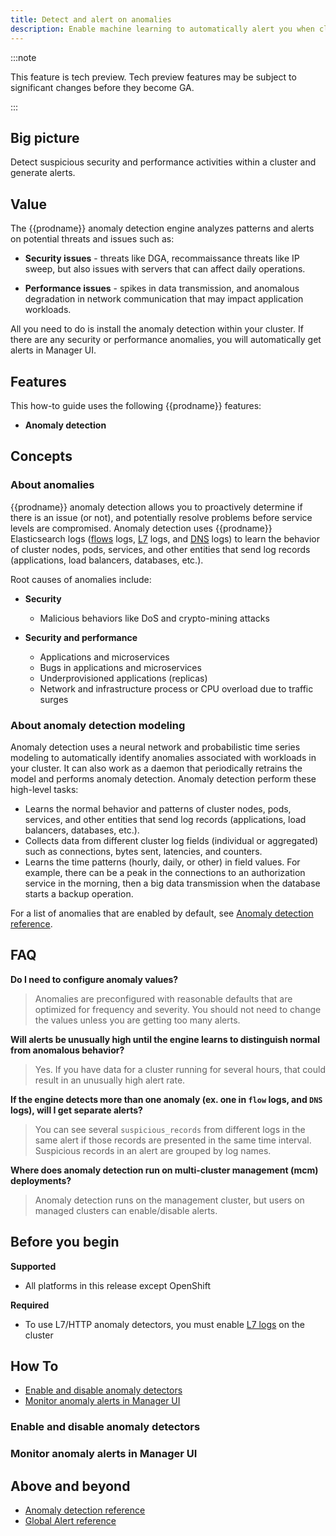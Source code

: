 ```yaml
---
title: Detect and alert on anomalies
description: Enable machine learning to automatically alert you when clusters have security and performance issues.
---
```




:::note

This feature is tech preview. Tech preview features may be subject to significant changes before they become GA.

:::

## Big picture

Detect suspicious security and performance activities within a cluster and generate alerts.

## Value

The {{prodname}} anomaly detection engine analyzes patterns and alerts on potential
threats and issues such as:

- **Security issues** - threats like DGA, recommaissance threats like IP sweep, but also issues with servers that can affect daily operations.

- **Performance issues** - spikes in data transmission, and anomalous degradation in network communication that may impact application workloads.

All you need to do is install the anomaly detection within your cluster. If there are any security or performance anomalies, you will automatically get alerts in Manager UI.

## Features

This how-to guide uses the following {{prodname}} features:

- **Anomaly detection**

## Concepts

### About anomalies

{{prodname}} anomaly detection allows you to proactively determine if there is an issue (or not), and potentially resolve problems before service levels are compromised. Anomaly detection uses {{prodname}} Elasticsearch logs ([flows](../visibility/elastic/flow/index.mdx) logs, [L7](../visibility/elastic/l7/index.mdx) logs, and [DNS](../visibility/elastic/dns/index.mdx) logs) to learn the behavior of cluster nodes, pods, services, and other entities that send log records (applications, load balancers, databases, etc.).

Root causes of anomalies include:

- **Security**

  - Malicious behaviors like DoS and crypto-mining attacks

- **Security and performance**

  - Applications and microservices
  - Bugs in applications and microservices
  - Underprovisioned applications (replicas)
  - Network and infrastructure process or CPU overload due to traffic surges

### About anomaly detection modeling

Anomaly detection uses a neural network and probabilistic time series modeling to automatically
identify anomalies associated with workloads in your cluster. It can also work as a daemon that
periodically retrains the model and performs anomaly detection. Anomaly detection perform these
high-level tasks:

- Learns the normal behavior and patterns of cluster nodes, pods, services, and other entities that send log records
  (applications, load balancers, databases, etc.).
- Collects data from different cluster log fields (individual or aggregated) such as connections,
  bytes sent, latencies, and counters.
- Learns the time patterns (hourly, daily, or other) in field values. For example, there can be a peak
  in the connections to an authorization service in the morning, then a big data transmission when
  the database starts a backup operation.

For a list of anomalies that are enabled by default, see [Anomaly detection reference](../reference/anomaly-detection/all-detectors.mdx).

## FAQ

**Do I need to configure anomaly values?**

> Anomalies are preconfigured with reasonable defaults that are optimized for frequency and severity. You should not need to change the values unless you are getting too many alerts.

**Will alerts be unusually high until the engine learns to distinguish normal from anomalous behavior?**

> Yes. If you have data for a cluster running for several hours, that could result in an unusually high alert rate.

**If the engine detects more than one anomaly (ex. one in `flow` logs, and `DNS` logs), will I get separate alerts?**

> You can see several `suspicious_records` from different logs in the same alert if those records are presented in
> the same time interval. Suspicious records in an alert are grouped by log names.

**Where does anomaly detection run on multi-cluster management (mcm) deployments?**

> Anomaly detection runs on the management cluster, but users on managed clusters can enable/disable alerts.

## Before you begin

**Supported**

- All platforms in this release except OpenShift

**Required**

- To use L7/HTTP anomaly detectors, you must enable [L7 logs](../visibility/elastic/l7/configure.mdx) on the cluster

## How To

- [Enable and disable anomaly detectors](#enable-and-disable-anomaly-detectors)
- [Monitor anomaly alerts in Manager UI](#monitor-anomaly-alerts-in-manager-ui)

### Enable and disable anomaly detectors

<AnomalyDetectionEnableDisableCommon />

### Monitor anomaly alerts in Manager UI

<AnomalyDetectionMonitor />

## Above and beyond

- [Anomaly detection reference](../reference/anomaly-detection/all-detectors.mdx)
- [Global Alert reference](../reference/resources/globalalert.mdx)
